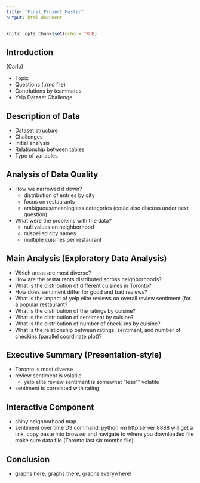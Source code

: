 ```yaml
---
title: "Final_Project_Master"
output: html_document
---
```


```r
knitr::opts_chunk$set(echo = TRUE)
```

## Introduction

(Carlo)

- Topic
- Questions (.rmd file)
- Contriutions by teammates
- Yelp Dataset Challenge

## Description of Data

- Dataset structure
- Challenges
- Initial analysis
- Relationship between tables
- Type of variables

## Analysis of Data Quality

- How we narrowed it down?
  - distribution of entries by city
  - focus on restaurants
  - ambiguous/meaningless categories (could also discuss under next question)
  
- What were the problems with the data?
  - null values on neighborhood
  - mispelled city names
  - multiple cuisines per restaurant


## Main Analysis (Exploratory Data Analysis)

- Which areas are most diverse?
- How are the restaurants distributed across neighborhoods?
- What is the distribution of different cuisines in Toronto?
- How does sentiment differ for good and bad reviews?
- What is the impact of yelp elite reviews on overall review sentiment (for a popular restaurant?
- What is the distribution of the ratings by cuisine?
- What is the distribution of sentiment by cuisine?
- What is the distribution of number of check-ins by cuisine?
- What is the relationship between ratings, sentiment, and number of checkins (parallel coordinate plot)?


## Executive Summary (Presentation-style)

- Toronto is most diverse
- review sentiment is volatile
  - yelp elite review sentiment is somewhat "less"" volatile
- sentiment is correlated with rating

## Interactive Component

- shiny neighborhood map
- sentiment over time D3
  command: python -m http.server 8888
  will get a link, copy paste into browser and navigate to where you downloaded file
  make sure data file (Toronto last six months file)

## Conclusion

- graphs here, graphs there, graphs everywhere!

